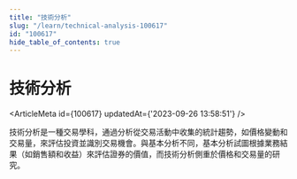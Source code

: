 ```yaml
---
title: "技術分析"
slug: "/learn/technical-analysis-100617"
id: "100617"
hide_table_of_contents: true
---
```



# 技術分析

<ArticleMeta id={100617} updatedAt={'2023-09-26 13:58:51'} />
<div className='border-solid border-b border-t-0 my-4 border-[var(--ifm-color-gray-300)]' />

技術分析是一種交易學科，通過分析從交易活動中收集的統計趨勢，如價格變動和交易量，來評估投資並識別交易機會。與基本分析不同，基本分析試圖根據業務結果（如銷售額和收益）來評估證券的價值，而技術分析側重於價格和交易量的研究。
